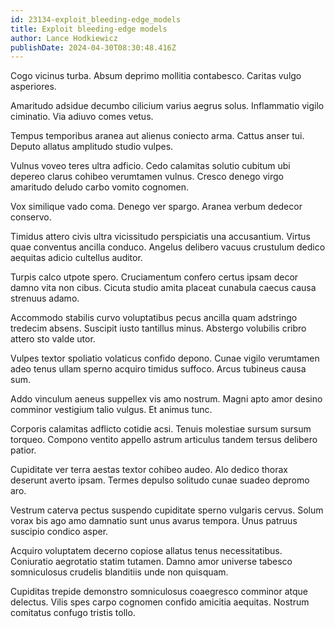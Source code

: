 ```yaml
---
id: 23134-exploit_bleeding-edge_models
title: Exploit bleeding-edge models
author: Lance Hodkiewicz
publishDate: 2024-04-30T08:30:48.416Z
---
```


Cogo vicinus turba. Absum deprimo mollitia contabesco. Caritas vulgo asperiores.

Amaritudo adsidue decumbo cilicium varius aegrus solus. Inflammatio vigilo ciminatio. Via adiuvo comes vetus.

Tempus temporibus aranea aut alienus coniecto arma. Cattus anser tui. Deputo allatus amplitudo studio vulpes.

Vulnus voveo teres ultra adficio. Cedo calamitas solutio cubitum ubi depereo clarus cohibeo verumtamen vulnus. Cresco denego virgo amaritudo deludo carbo vomito cognomen.

Vox similique vado coma. Denego ver spargo. Aranea verbum dedecor conservo.

Timidus attero civis ultra vicissitudo perspiciatis una accusantium. Virtus quae conventus ancilla conduco. Angelus delibero vacuus crustulum dedico aequitas adicio cultellus auditor.

Turpis calco utpote spero. Cruciamentum confero certus ipsam decor damno vita non cibus. Cicuta studio amita placeat cunabula caecus causa strenuus adamo.

Accommodo stabilis curvo voluptatibus pecus ancilla quam adstringo tredecim absens. Suscipit iusto tantillus minus. Abstergo volubilis cribro attero sto valde utor.

Vulpes textor spoliatio volaticus confido depono. Cunae vigilo verumtamen adeo tenus ullam sperno acquiro timidus suffoco. Arcus tubineus causa sum.

Addo vinculum aeneus suppellex vis amo nostrum. Magni apto amor desino comminor vestigium talio vulgus. Et animus tunc.

Corporis calamitas adflicto cotidie acsi. Tenuis molestiae sursum sursum torqueo. Compono ventito appello astrum articulus tandem tersus delibero patior.

Cupiditate ver terra aestas textor cohibeo audeo. Alo dedico thorax deserunt averto ipsam. Termes depulso solitudo cunae suadeo depromo aro.

Vestrum caterva pectus suspendo cupiditate sperno vulgaris cervus. Solum vorax bis ago amo damnatio sunt unus avarus tempora. Unus patruus suscipio condico asper.

Acquiro voluptatem decerno copiose allatus tenus necessitatibus. Coniuratio aegrotatio statim tutamen. Damno amor universe tabesco somniculosus crudelis blanditiis unde non quisquam.

Cupiditas trepide demonstro somniculosus coaegresco comminor atque delectus. Vilis spes carpo cognomen confido amicitia aequitas. Nostrum comitatus confugo tristis tollo.
